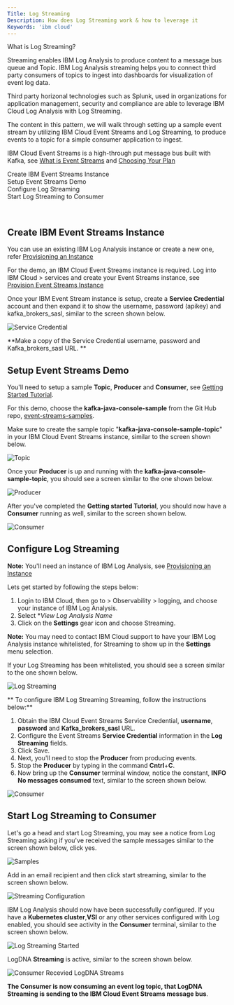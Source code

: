 ```yaml
---
Title: Log Streaming
Description: How does Log Streaming work & how to leverage it
Keywords: 'ibm cloud'
---
```


<PageDescription>

What is Log Streaming?

</PageDescription>


Streaming enables IBM Log Analysis to produce content to a message bus queue and Topic. IBM Log Analysis streaming helps you to connect third party consumers of topics to ingest into dashboards for visualization of event log data. 

Third party horizonal technologies such as Splunk, used in organizations for application management, security and compliance are able to leverage IBM Cloud Log Analysis with Log Streaming.

The content in this pattern, we will walk through setting up a sample event stream by utilizing IBM Cloud Event Streams and Log Streaming, to produce events to a topic for a simple consumer application to ingest.

IBM Cloud Event Streams is a high-through put message bus built with Kafka, see [What is Event Streams](https://cloud.ibm.com/docs/EventStreams?topic=EventStreams-about) and [Choosing Your Plan](https://cloud.ibm.com/docs/EventStreams?topic=EventStreams-plan_choose)


<AnchorLinks small>
  <AnchorLink>Create IBM Event Streams Instance</AnchorLink><br/>
  <AnchorLink>Setup Event Streams Demo</AnchorLink><br/>
  <AnchorLink>Configure Log Streaming</AnchorLink><br/>
  <AnchorLink>Start Log Streaming to Consumer</AnchorLink><br/>
</AnchorLinks>
<p>&nbsp;</p>

## Create IBM Event Streams Instance

You can use an existing IBM Log Analysis instance or create a new one, refer [Provisioning an Instance](https://cloud.ibm.com/docs/activity-tracker?topic=activity-tracker-provision)

For the demo, an IBM Cloud Event Streams instance is required. Log into IBM Cloud > services and create your Event Streams instance, see [Provision Event Streams Instance](https://cloud.ibm.com/docs/EventStreams?topic=EventStreams-connecting#provision_instance)

Once your IBM Event Stream instance is setup, create a **Service Credential** account and then expand it to show the username, password (apikey) and kafka_brokers_sasl, similar to the screen shown below.

![Service Credential](./images/servicecredential1.png)

**Make a copy of the Service Credential username, password and Kafka_brokers_sasl URL. **

## Setup Event Streams Demo

You'll need to setup a sample **Topic**, **Producer** and **Consumer**, see [Getting Started Tutorial](https://cloud.ibm.com/docs/EventStreams?topic=EventStreams-getting_started).

For this demo, choose the **kafka-java-console-sample** from the Git Hub repo, [event-streams-samples](https://github.com/ibm-messaging/event-streams-samples).

Make sure to create the sample topic "**kafka-java-console-sample-topic**" in your IBM Cloud Event Streams instance, similar to the screen shown below.

![Topic](./images/topic.png)


Once your **Producer** is up and running with the **kafka-java-console-sample-topic**, you should see a screen similar to the one shown below.

![Producer](./images/producer.png)

After you've completed the **Getting started Tutorial**, you should now have a **Consumer** running as well, similar to the screen shown below. 

![Consumer](./images/consumer.png)


## Configure Log Streaming

**Note:** You'll need an instance of IBM Log Analysis, see [Provisioning an Instance](https://cloud.ibm.com/docs/activity-tracker?topic=activity-tracker-provision)

Lets get started by following the steps below:

1. Login to IBM Cloud, then go to > Observability > logging, and choose your instance of IBM Log Analysis. 
2. Select **View Log Analysis Name* 
3. Click on the **Settings** gear icon and choose Streaming.

<InlineNotification>

**Note:** You may need to contact IBM Cloud support to have your IBM Log Analysis instance whitelisted, for Streaming to show up in the **Settings** menu selection.

</InlineNotification>

If your Log Streaming has been whitelisted, you should see a screen similar to the one shown below. 

![Log Streaming](./images/eventstreams2.png)

** To configure IBM Log Streaming Streaming, follow the instructions below:**

1. Obtain the IBM Cloud Event Streams Service Credential, **username**, **password** and **Kafka_brokers_sasl** URL.
2. Configure the Event Streams **Service Credential** information in the **Log Streaming** fields.
3. Click Save.
4. Next, you'll need to stop the **Producer** from producing events. 
5. Stop the **Producer** by typing in the command **Cntrl**+**C**.
6. Now bring up the **Consumer** terminal window, notice the constant, **INFO No messages consumed** text, similar to the screen shown below.

![Consumer](./images/producer_stopped.png)

## Start Log Streaming to Consumer

Let's go a head and start Log Streaming, you may see a notice from Log Streaming asking if you've received the sample messages similar to the screen shown below, click yes.

![Samples](./images/sample_logs.png)

Add in an email recipient and then click start streaming, similar to the screen shown below. 

![Streaming Configuration](./images/streaming_configured.png)

IBM Log Analysis should now have been successfully configured. If you have a **Kubernetes cluster**,**VSI** or any other services configured with Log enabled, you should see activity in the **Consumer** terminal, similar to the screen shown below. 

![Log Streaming Started](./images/logdna_streaming_start.png)

LogDNA **Streaming** is active, similar to the screen shown below. 

![Consumer Recevied LogDNA Streams](./images/consumer_logdna_activity.png)

<InlineNotification>

**The Consumer is now consuming an event log topic, that LogDNA Streaming is sending to the IBM Cloud Event Streams message bus**. 

</InlineNotification>




